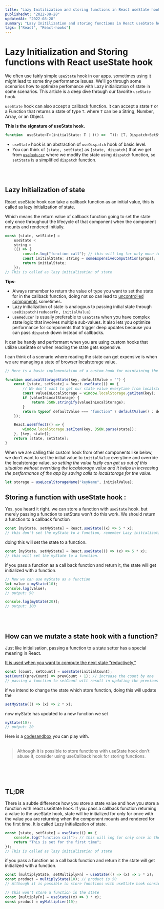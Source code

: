 ```yaml
---
title: "Lazy Initilization and storing functions in React useState hook"
publishedAt: "2022-08-28"
updatedAt: "2022-08-28"
summary: "Lazy Initilization and storing functions in React useState hook"
tags: ["React", "React-hooks"]
---
```


# Lazy Initialization and Storing functions with React useState hook

We often use fairly simple `useState` hook in our apps. sometimes using it might lead to some tiny performance issues. We'll go through some scenarios how to optimize perfomance with Lazy initialization of state in some scenarios. This article is a deep dive through our favorite `useState` hook.

`useState` hook can also accept a callback function. it can accept a state `T` or a Function that returns a state of type `T`. where `T` can be a String, Number, Array, or an Object.

**This is the signature of useState hook.**

```javascript
function  useState<T>(initialState: T | (() =>  T)): [T, Dispatch<SetStateAction<T>>];
```

- `useState` hook is an abstraction of `useDispatch` hook of basic level.
- You can think of `[state, setState]` as `[state, dispatch]` that we get from [`useReducer`](https://reactjs.org/docs/hooks-reference.html#usereducer) where we modify the state using `dispatch` function, so `setState` is a simplified `dispatch` function.

\
&nbsp;

## Lazy Initialization of state

React useState hook can take a callback function as an initial value, this is called as lazy initialization of state.

Which means the return value of callback function going to set the state only once throughout the lifecycle of that component when the component mounts and rendered initially.

```jsx
const [state, setState] =
	useState <
	string >
	(() => {
		console.log("function call"); // this will log for only once in the lifecycle of the component
		const initialState: string = someExpensiveComputation(props);
		return initialState;
	});
// This is called as lazy initialization of state
```

**Tips:**

- Always remember to return the value of type you want to set the state for in the callback function, doing not so can lead to [uncontrolled components](https://codesandbox.io/s/dazzling-jones-b6w4q5?file=/src/ControlledUncontrolled.jsx) sometimes.
- Lazy initialization of state is analogous to passing initial state through `useDispatch(reducerFn, initialValue)`
- `useReducer` is usually preferable to `useState` when you have complex state logic that involves multiple sub-values. It also lets you optimize performance for components that trigger deep updates because you can pass `dispatch` down instead of callbacks.

It can be handy and performant when you are using custom hooks that utilize useState or when reading the state gets expensive.

I can think of a scenario where reading the state can get expensive is when we are managing a state of browser localstorage value.

```javascript
// Here is a basic implementation of a custom hook for maintaining the state of localstorage value

function useLocalStorageState(key, defaultValue = "") {
	const [state, setState] = React.useState(() => {
		// We don't want to get our state value everytime from localstorage as it can take some time and lead to perfomance issues
		const valueInLocalStorage = window.localStorage.getItem(key);
		if (valueInLocalStorage) {
			return JSON.stringify(valueInLocalStorage);
		}
		return typeof defaultValue === "function" ? defaultValue() : defaultValue;
	});

	React.useEffect(() => {
		window.localStorage.setItem(key, JSON.parse(state));
	}, [key, state]);
	return [state, setState];
}
```

When we are calling this custom hook from other components like below, we don't want to set the initial value to `initialValue` everytime and override the localstorage value. _so setting the value lazily can get us out of this situation without overriding the localstorage value and it helps in increasing the performance of the app by saving calls to localstorage for the value._

```javascript
let storage = useLocalStorageName("keyName", initialValue);
```

## Storing a function with useState hook :

Yes, you heard it right. we can store a function with `useState` hook.
but merely passing a function to setState won't do this work. We should return a function to a callback function

```jsx
const [myState, setMyState] = React.useState((x) => 5 * x);
// this don't set the myState to a function, remember Lazy initialization. in fact it is illegal to pass arguments to callback function for useState.
```

doing this will set the state to a function.

```jsx
const [myState, setMyState] = React.useState(() => (x) => 5 * x);
// this will set the myState to a function.
```

if you pass a function as a call back function and return it, the state will get initialized with a function.

```jsx
// Now we can use myState as a function
let value = myState(10);
console.log(value);
// output: 50

console.log(myState(20));
// output: 100
```

\
&nbsp;

## How can we mutate a state hook with a function?

Just like initialisation, passing a function to a state setter has a special meaning in React.

[It is used when you want to compute the next state “reductively,”](https://reactjs.org/docs/hooks-reference.html#functional-updates)

```jsx
const [count, setCount] = useState(initialCount);
setCount((prevCount) => prevCount + 1); // increase the count by one
// passing a function to setCount will result in updating the previous state value with return value of the function with previous state value as an argument.
```

if we intend to change the state which store function, doing this will update the

```jsx
setMyState(() => (x) => 2 * x);
```

now myState has updated to a new function we set

```jsx
myState(10);
// output: 20
```

Here is a [ codesandbox](https://codesandbox.io/s/busy-kapitsa-c7pkfm?file=/src/App.js:365-395) you can play with.
\
&nbsp;

> Although it is possible to store functions with useState hook don't abuse it, consider using useCallback hook for storing functions.

\
&nbsp;
\
&nbsp;

## TL;DR

There is a subtle difference how you store a state value and how you store a function with react useState hook. If you pass a callback function returning a value to the useState hook, state will be initialized for only for once with the value you are returning when the component mounts and rendered for the first time. It is called Lazy Initialization of state.

```jsx
const [state, setState] = useState(() => {
	console.log("function call"); // this will log for only once in the lifecycle of the component
	return "This is set for the first time";
});
// This is called as lazy initialization of state
```

if you pass a function as a call back function and return it the state will get initialized with a function.

```jsx
const [multiplyState, setMultiplyFn] = useState(() => (x) => 5 * x);
const product = multiplyState(10); // product is 50
// Although it is possible to store functions with useState hook consider using useCallback hook for this purpose
```

```jsx
// this won't store a function in the state
const [multiplyFn] = useState((x) => 3 * x);
const product = myMultiplier(10);
```
